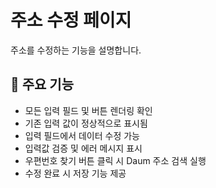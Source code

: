 
<Meta title="Docs/AddressEdit" />

# 주소 수정 페이지

주소를 수정하는 기능을 설명합니다.

## 📌 주요 기능

- 모든 입력 필드 및 버튼 렌더링 확인
- 기존 입력 값이 정상적으로 표시됨
- 입력 필드에서 데이터 수정 가능
- 입력값 검증 및 에러 메시지 표시
- 우편번호 찾기 버튼 클릭 시 Daum 주소 검색 실행
- 수정 완료 시 저장 기능 제공
